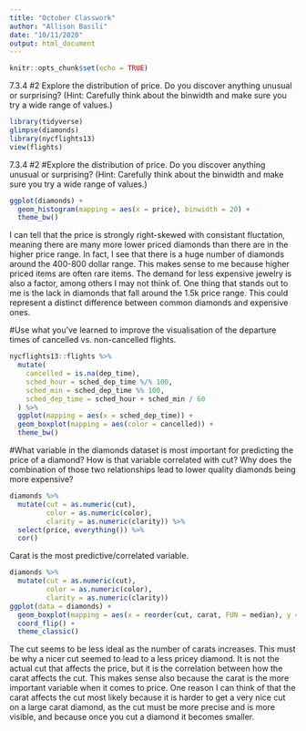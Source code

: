 ```yaml
---
title: "October Classwork"
author: "Allison Basili"
date: "10/11/2020"
output: html_document
---
```


```r
knitr::opts_chunk$set(echo = TRUE)
```

7.3.4 #2 
Explore the distribution of price. Do you discover anything unusual or surprising? (Hint: Carefully think about the binwidth and make sure you try a wide range of values.)

```r
library(tidyverse)
glimpse(diamonds)
library(nycflights13)
view(flights)
```


7.3.4 #2 
#Explore the distribution of price. Do you discover anything unusual or surprising? (Hint: Carefully think about the binwidth and make sure you try a wide range of values.)
```r
ggplot(diamonds) + 
  geom_histogram(mapping = aes(x = price), binwidth = 20) +
  theme_bw()
```
I can tell that the price is strongly right-skewed with consistant fluctation, meaning there are many more lower priced diamonds than there are in the higher price range. In fact, I see that there is a huge number of diamonds around the 400-800 dollar range. This makes sense to me because higher priced items are often rare items. The demand for less expensive jewelry is also a factor, among others I may not think of. One thing that stands out to me is the lack in diamonds that fall around the 1.5k price range. This could represent a distinct difference between common diamonds and expensive ones.

#Use what you’ve learned to improve the visualisation of the departure times of cancelled vs. non-cancelled flights.
```r
nycflights13::flights %>% 
  mutate(
    cancelled = is.na(dep_time),
    sched_hour = sched_dep_time %/% 100,
    sched_min = sched_dep_time %% 100,
    sched_dep_time = sched_hour + sched_min / 60
  ) %>% 
  ggplot(mapping = aes(x = sched_dep_time)) +
  geom_boxplot(mapping = aes(color = cancelled)) +
  theme_bw()
```
#What variable in the diamonds dataset is most important for predicting the price of a diamond? How is that variable correlated with cut? Why does the combination of those two relationships lead to lower quality diamonds being more expensive?
```r
diamonds %>%
  mutate(cut = as.numeric(cut),
         color = as.numeric(color),
         clarity = as.numeric(clarity)) %>%
  select(price, everything()) %>%
  cor()
```

  
Carat is the most predictive/correlated variable.
```r
diamonds %>%
  mutate(cut = as.numeric(cut),
         color = as.numeric(color),
         clarity = as.numeric(clarity)) 
ggplot(data = diamonds) +
  geom_boxplot(mapping = aes(x = reorder(cut, carat, FUN = median), y = carat, color = cut)) +
  coord_flip() +
  theme_classic()
```
  
  The cut seems to be less ideal as the number of carats increases. This must be why a nicer cut seemed to lead to a less pricey diamond. It is not the actual cut that affects the price, but it is the correlation between how the carat affects the cut. This makes sense also because the carat is the more important variable when it comes to price. One reason I can think of that the carat affects the cut most likely because it is harder to get a very nice cut on a large carat diamond, as the cut must be more precise and is more visible, and because once you cut a diamond it becomes smaller.
  